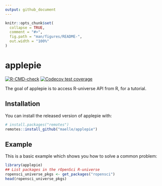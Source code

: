 ```yaml
---
output: github_document
---
```


<!-- README.md is generated from README.Rmd. Please edit that file -->

```r
knitr::opts_chunk$set(
  collapse = TRUE,
  comment = "#>",
  fig.path = "man/figures/README-",
  out.width = "100%"
)
```

# applepie

<!-- badges: start -->
[![R-CMD-check](https://github.com/duju211/applepie/workflows/R-CMD-check/badge.svg)](https://github.com/duju211/applepie/actions)
[![Codecov test coverage](https://codecov.io/gh/duju211/applepie/branch/main/graph/badge.svg)](https://codecov.io/gh/duju211/applepie?branch=main)
<!-- badges: end -->

The goal of applepie is to access R-universe API from R, for a tutorial.

## Installation

You can install the released version of applepie with:

``` r
# install.packages("remotes")
remotes::install_github("maelle/applepie")
```
## Example

This is a basic example which shows you how to solve a common problem:

```r
library(applepie)
## List packages in the rOpenSci R-universe
ropensci_universe_pkgs <- get_packages("ropensci")
head(ropensci_universe_pkgs)
```
